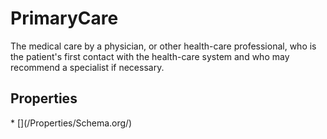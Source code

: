   
# PrimaryCare

The medical care by a physician, or other health-care professional, who is the patient's first contact with the health-care system and who may recommend a specialist if necessary.

## Properties

<Grid>
* [](/Properties/Schema.org/)
</Grid>

